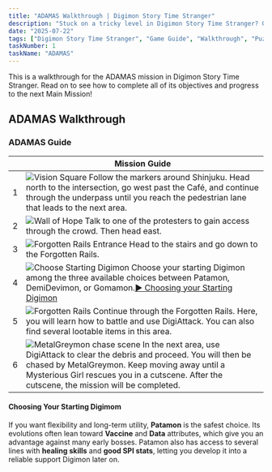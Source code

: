 ```yaml
---
title: "ADAMAS Walkthrough | Digimon Story Time Stranger"
description: "Stuck on a tricky level in Digimon Story Time Stranger? Our complete walkthrough offers expert tips, strategies, and links to level guides to help you master the art of untangling."
date: "2025-07-22"
tags: ["Digimon Story Time Stranger", "Game Guide", "Walkthrough", "Puzzle Games", "Mobile Games"]
taskNumber: 1
taskName: "ADAMAS"
---
```


This is a walkthrough for the ADAMAS mission in Digimon Story Time Stranger. Read on to see how to complete all of its objectives and progress to the next Main Mission!

## ADAMAS Walkthrough

### ADAMAS Guide

|  | Mission Guide |
| --- | --- |
| 1 | ![Vision Square](/images/walkthorough/0bc7e76f2359369f.webp) Follow the markers around Shinjuku. Head north to the intersection, go west past the Café, and continue through the underpass until you reach the pedestrian lane that leads to the next area. |
| 2 | ![Wall of Hope](/images/walkthorough/4a38781b9fe19a10.webp) Talk to one of the protesters to gain access through the crowd. Then head east. |
| 3 | ![Forgotten Rails Entrance](/images/walkthorough/5a7953d8332cb23d.webp) Head to the stairs and go down to the Forgotten Rails. |
| 4 | ![Choose Starting Digimon](/images/walkthorough/fc463dd95d0067df.webp) Choose your starting Digimon among the three available choices between Patamon, DemiDevimon, or Gomamon.[▶︎ Choosing your Starting Digimon](#hs_1) |
| 5 | ![Forgotten Rails](/images/walkthorough/cc4f3a8ec8f97f2d.webp) Continue through the Forgotten Rails. Here, you will learn how to battle and use DigiAttack. You can also find several lootable items in this area. |
| 6 | ![MetalGreymon chase scene](/images/walkthorough/f6f4160601fbcc0c.webp) In the next area, use DigiAttack to clear the debris and proceed. You will then be chased by MetalGreymon. Keep moving away until a Mysterious Girl rescues you in a cutscene. After the cutscene, the mission will be completed. |

#### Choosing Your Starting Digimom

If you want flexibility and long-term utility, **Patamon** is the safest choice. Its evolutions often lean toward **Vaccine** and **Data** attributes, which give you an advantage against many early bosses. Patamon also has access to several lines with **healing skills** and **good SPI stats**, letting you develop it into a reliable support Digimon later on.